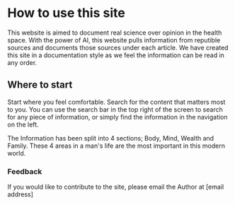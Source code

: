 # How to use this site

This website is aimed to document real science over opinion in the health space. With the power of AI, this website pulls information from reputible sources and documents those sources under each article.
We have created this site in a documentation style as we feel the information can be read in any order.

## Where to start

Start where you feel comfortable. Search for the content that matters most to you. You can use the search bar in the top right of the screen to search for any piece of information, or simply find the information in the navigation on the left.

The Information has been split into 4 sections; Body, Mind, Wealth and Family. These 4 areas in a man's life are the most important in this modern world.

### Feedback

If you would like to contribute to the site, please email the Author at [email address]